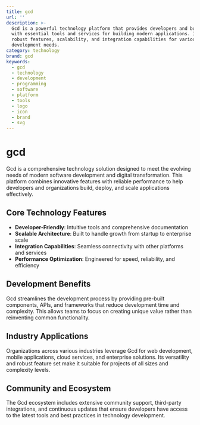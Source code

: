 ```yaml
---
title: gcd
url: ''
description: >-
  Gcd is a powerful technology platform that provides developers and businesses
  with essential tools and services for building modern applications. It offers
  robust features, scalability, and integration capabilities for various
  development needs.
category: technology
brand: gcd
keywords:
  - gcd
  - technology
  - development
  - programming
  - software
  - platform
  - tools
  - logo
  - icon
  - brand
  - svg
---
```


# gcd

Gcd is a comprehensive technology solution designed to meet the evolving needs of modern software development and digital transformation. This platform combines innovative features with reliable performance to help developers and organizations build, deploy, and scale applications effectively.

## Core Technology Features

- **Developer-Friendly**: Intuitive tools and comprehensive documentation
- **Scalable Architecture**: Built to handle growth from startup to enterprise scale
- **Integration Capabilities**: Seamless connectivity with other platforms and services
- **Performance Optimization**: Engineered for speed, reliability, and efficiency

## Development Benefits

Gcd streamlines the development process by providing pre-built components, APIs, and frameworks that reduce development time and complexity. This allows teams to focus on creating unique value rather than reinventing common functionality.

## Industry Applications

Organizations across various industries leverage Gcd for web development, mobile applications, cloud services, and enterprise solutions. Its versatility and robust feature set make it suitable for projects of all sizes and complexity levels.

## Community and Ecosystem

The Gcd ecosystem includes extensive community support, third-party integrations, and continuous updates that ensure developers have access to the latest tools and best practices in technology development.
